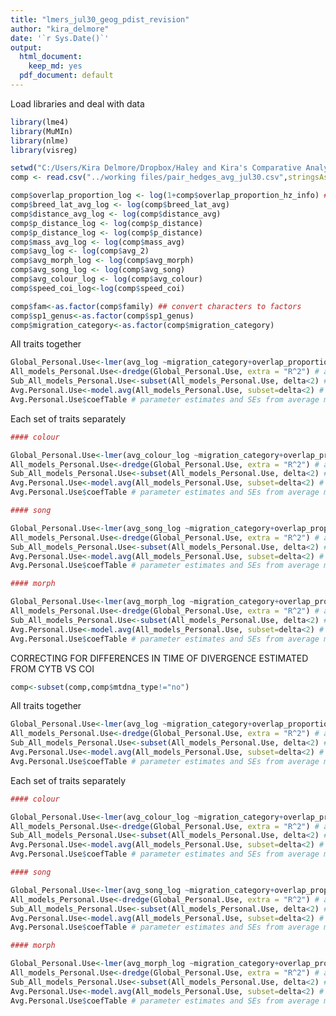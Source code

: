 ```yaml
---
title: "lmers_jul30_geog_pdist_revision"
author: "kira_delmore"
date: '`r Sys.Date()`'
output:
  html_document:
    keep_md: yes
  pdf_document: default
---
```


Load libraries and deal with data

```r
library(lme4) 
library(MuMIn)
library(nlme)
library(visreg)

setwd("C:/Users/Kira Delmore/Dropbox/Haley and Kira's Comparative Analysis Extravaganza/Analysis")
comp <- read.csv("../working files/pair_hedges_avg_jul30.csv",stringsAsFactors = FALSE,strip.white = TRUE, na.strings = c("NA",""))

comp$overlap_proportion_log <- log(1+comp$overlap_proportion_hz_info) ## log the skewed variables
comp$breed_lat_avg_log <- log(comp$breed_lat_avg)
comp$distance_avg_log <- log(comp$distance_avg)
comp$p_distance_log <- log(comp$p_distance)
comp$p_distance_log <- log(comp$p_distance)
comp$mass_avg_log <- log(comp$mass_avg)
comp$avg_log <- log(comp$avg_2)
comp$avg_morph_log <- log(comp$avg_morph)
comp$avg_song_log <- log(comp$avg_song)
comp$avg_colour_log <- log(comp$avg_colour)
comp$speed_coi_log<-log(comp$speed_coi)

comp$fam<-as.factor(comp$family) ## convert characters to factors
comp$sp1_genus<-as.factor(comp$sp1_genus)
comp$migration_category<-as.factor(comp$migration_category)
```

All traits together

```r
Global_Personal.Use<-lmer(avg_log ~migration_category+overlap_proportion_log+breed_lat_avg_log+distance_avg_log+p_distance_log+mass_avg_log + (1 | family/sp1_genus),data=comp,na.action = na.pass)
All_models_Personal.Use<-dredge(Global_Personal.Use, extra = "R^2") # all possible combinations of fixed effects
Sub_All_models_Personal.Use<-subset(All_models_Personal.Use, delta<2) # top models (less than delta AICc = 2 from 'best' model)
Avg.Personal.Use<-model.avg(All_models_Personal.Use, subset=delta<2) # model averaging
Avg.Personal.Use$coefTable # parameter estimates and SEs from average model
```

Each set of traits separately

```r
#### colour

Global_Personal.Use<-lmer(avg_colour_log ~migration_category+overlap_proportion_log+breed_lat_avg_log+distance_avg_log+p_distance_log+mass_avg_log + (1 | family/sp1_genus),data=comp,na.action = na.pass)
All_models_Personal.Use<-dredge(Global_Personal.Use, extra = "R^2") # all possible combinations of fixed effects
Sub_All_models_Personal.Use<-subset(All_models_Personal.Use, delta<2) # top models (less than delta AICc = 2 from 'best' model)
Avg.Personal.Use<-model.avg(All_models_Personal.Use, subset=delta<2) # model averaging
Avg.Personal.Use$coefTable # parameter estimates and SEs from average model

#### song

Global_Personal.Use<-lmer(avg_song_log ~migration_category+overlap_proportion_log+breed_lat_avg_log+distance_avg_log+p_distance_log+mass_avg_log + (1 | family/sp1_genus),data=comp,na.action = na.pass)
All_models_Personal.Use<-dredge(Global_Personal.Use, extra = "R^2") # all possible combinations of fixed effects
Sub_All_models_Personal.Use<-subset(All_models_Personal.Use, delta<2) # top models (less than delta AICc = 2 from 'best' model)
Avg.Personal.Use<-model.avg(All_models_Personal.Use, subset=delta<2) # model averaging
Avg.Personal.Use$coefTable # parameter estimates and SEs from average model

#### morph

Global_Personal.Use<-lmer(avg_morph_log ~migration_category+overlap_proportion_log+breed_lat_avg_log+distance_avg_log+p_distance_log+mass_avg_log + (1 | family/sp1_genus),data=comp,na.action = na.pass)
All_models_Personal.Use<-dredge(Global_Personal.Use, extra = "R^2") # all possible combinations of fixed effects
Sub_All_models_Personal.Use<-subset(All_models_Personal.Use, delta<2) # top models (less than delta AICc = 2 from 'best' model)
Avg.Personal.Use<-model.avg(All_models_Personal.Use, subset=delta<2) # model averaging
Avg.Personal.Use$coefTable # parameter estimates and SEs from average model
```

CORRECTING FOR DIFFERENCES IN TIME OF DIVERGENCE ESTIMATED FROM CYTB VS COI

```r
comp<-subset(comp,comp$mtdna_type!="no")
```

All traits together

```r
Global_Personal.Use<-lmer(avg_log ~migration_category+overlap_proportion_log+breed_lat_avg_log+distance_avg_log+speed_coi_log+mass_avg_log + (1 | family/sp1_genus),data=comp,na.action = na.pass)
All_models_Personal.Use<-dredge(Global_Personal.Use, extra = "R^2") # all possible combinations of fixed effects
Sub_All_models_Personal.Use<-subset(All_models_Personal.Use, delta<2) # top models (less than delta AICc = 2 from 'best' model)
Avg.Personal.Use<-model.avg(All_models_Personal.Use, subset=delta<2) # model averaging
Avg.Personal.Use$coefTable # parameter estimates and SEs from average model
```

Each set of traits separately

```r
#### colour

Global_Personal.Use<-lmer(avg_colour_log ~migration_category+overlap_proportion_log+breed_lat_avg_log+distance_avg_log+speed_coi_log+mass_avg_log + (1 | family/sp1_genus),data=comp,na.action = na.pass)
All_models_Personal.Use<-dredge(Global_Personal.Use, extra = "R^2") # all possible combinations of fixed effects
Sub_All_models_Personal.Use<-subset(All_models_Personal.Use, delta<2) # top models (less than delta AICc = 2 from 'best' model)
Avg.Personal.Use<-model.avg(All_models_Personal.Use, subset=delta<2) # model averaging
Avg.Personal.Use$coefTable # parameter estimates and SEs from average model

#### song

Global_Personal.Use<-lmer(avg_song_log ~migration_category+overlap_proportion_log+breed_lat_avg_log+distance_avg_log+speed_coi_log+mass_avg_log + (1 | family/sp1_genus),data=comp,na.action = na.pass)
All_models_Personal.Use<-dredge(Global_Personal.Use, extra = "R^2") # all possible combinations of fixed effects
Sub_All_models_Personal.Use<-subset(All_models_Personal.Use, delta<2) # top models (less than delta AICc = 2 from 'best' model)
Avg.Personal.Use<-model.avg(All_models_Personal.Use, subset=delta<2) # model averaging
Avg.Personal.Use$coefTable # parameter estimates and SEs from average model

#### morph

Global_Personal.Use<-lmer(avg_morph_log ~migration_category+overlap_proportion_log+breed_lat_avg_log+distance_avg_log+speed_coi_log+mass_avg_log + (1 | family/sp1_genus),data=comp,na.action = na.pass)
All_models_Personal.Use<-dredge(Global_Personal.Use, extra = "R^2") # all possible combinations of fixed effects
Sub_All_models_Personal.Use<-subset(All_models_Personal.Use, delta<2) # top models (less than delta AICc = 2 from 'best' model)
Avg.Personal.Use<-model.avg(All_models_Personal.Use, subset=delta<2) # model averaging
Avg.Personal.Use$coefTable # parameter estimates and SEs from average model
```
